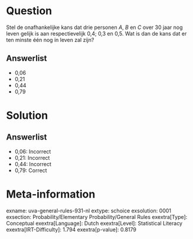 Question
========

Stel de onafhankelijke kans dat drie personen *A*, *B* en *C* over 30
jaar nog leven gelijk is aan respectievelijk 0,4; 0,3 en 0,5. Wat is dan
de kans dat er ten minste één nog in leven zal zijn?

Answerlist
----------

* 0,06
* 0,21
* 0,44
* 0,79

Solution
========

Answerlist
----------

* 0,06: Incorrect
* 0,21: Incorrect
* 0,44: Incorrect
* 0,79: Correct

Meta-information
================
exname: uva-general-rules-931-nl
extype: schoice
exsolution: 0001
exsection: Probability/Elementary Probability/General Rules
exextra[Type]: Conceptual
exextra[Language]: Dutch
exextra[Level]: Statistical Literacy
exextra[IRT-Difficulty]: 1.794
exextra[p-value]: 0.8179
